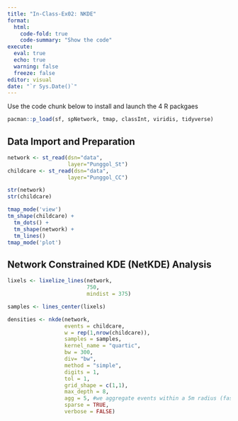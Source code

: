 ```yaml
---
title: "In-Class-Ex02: NKDE"
format:
  html: 
    code-fold: true
    code-summary: "Show the code"
execute:
  eval: true
  echo: true
  warning: false
  freeze: false
editor: visual
date: "`r Sys.Date()`"
---
```


Use the code chunk below to install and launch the 4 R packgaes

```r
pacman::p_load(sf, spNetwork, tmap, classInt, viridis, tidyverse)
```

## Data Import and Preparation

```r
network <- st_read(dsn="data", 
                   layer="Punggol_St")
childcare <- st_read(dsn="data", 
                   layer="Punggol_CC")
```

```r
str(network)
str(childcare)
```

```r
tmap_mode('view')
tm_shape(childcare) + 
  tm_dots() + 
  tm_shape(network) +
  tm_lines()
tmap_mode('plot')
```

## Network Constrained KDE (NetKDE) Analysis

```r
lixels <- lixelize_lines(network,
                         750,
                         mindist = 375)
```

```r
samples <- lines_center(lixels)
```

```r
densities <- nkde(network, 
                  events = childcare,
                  w = rep(1,nrow(childcare)),
                  samples = samples,
                  kernel_name = "quartic",
                  bw = 300, 
                  div= "bw", 
                  method = "simple", 
                  digits = 1, 
                  tol = 1,
                  grid_shape = c(1,1), 
                  max_depth = 8,
                  agg = 5, #we aggregate events within a 5m radius (faster calculation)
                  sparse = TRUE,
                  verbose = FALSE)
```

```r

```

